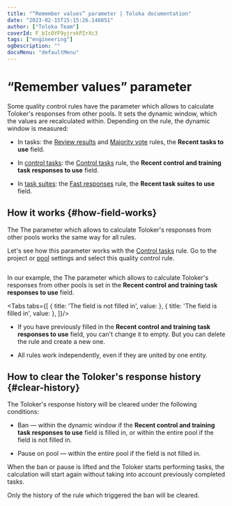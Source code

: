 ```yaml
---
title: "“Remember values” parameter | Toloka documentation"
date: "2023-02-15T15:15:26.146851"
author: ["Toloka Team"]
coverId: F_bIcOYF9yjrxkPZrXc3
tags: ["engineering"]
ogDescription: ""
docsMenu: "defaultMenu"
---
```



# “Remember values” parameter

Some quality control rules have the parameter which allows to calculate Toloker's responses from other pools. It sets the dynamic window, which the values are recalculated within. Depending on the rule, the dynamic window is measured:

- In tasks: the [Review results](/docs-new/guide/reviewing-assignments) and [Majority vote](/docs-new/guide/mvote) rules, the **Recent tasks to use** field.

- In [control tasks](/docs-new/glossary#control-task): the [Control tasks](/docs-new/guide/goldenset) rule, the **Recent control and training task responses to use** field.

- In [task suites](/docs-new/glossary#task-suite): the [Fast responses](/docs-new/guide/quick-answers) rule, the **Recent task suites to use** field.

## How it works {#how-field-works}

The <Term term="parameter">The parameter which allows to calculate Toloker's responses from other pools</Term> works the same way for all rules.

Let's see how this parameter works with the [Control tasks](/docs-new/guide/goldenset) rule. Go to the project or [pool](/docs-new/glossary#pool) settings and select this quality control rule.

<Image withBackground imageId="1675425604819" alt="" />

In our example, the <Term term="parameter">The parameter which allows to calculate Toloker's responses from other pools</Term> is set in the **Recent control and training task responses to use** field.

<Tabs tabs={[
  { title: 'The field is not filled in', value: <RememberValuesList1/> },
  { title: 'The field is filled in', value: <RememberValuesList2/> },
]}/>

<Note mode="restriction" title="Important">

- If you have previously filled in the **Recent control and training task responses to use** field, you can't change it to empty. But you can delete the rule and create a new one.

- All rules work independently, even if they are united by one entity.

</Note>

## How to clear the Toloker's response history {#clear-history}

The Toloker's response history will be cleared under the following conditions:

- Ban — within the dynamic window if the **Recent control and training task responses to use** field is filled in, or within the entire pool if the field is not filled in.

- Pause on pool — within the entire pool if the field is not filled in.

When the ban or pause is lifted and the Toloker starts performing tasks, the calculation will start again without taking into account previously completed tasks.

<Note mode="restriction" title="Alert">

Only the history of the rule which triggered the ban will be cleared.

</Note>
